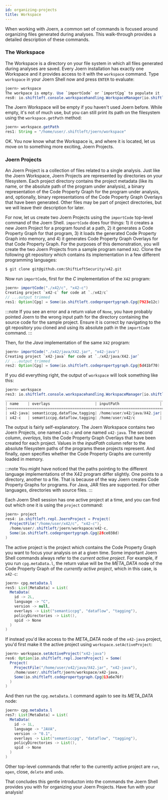 ```yaml
---
id: organizing-projects
title: Workspace
---
```


When working with Joern, a common set of commands is focused around organizing files generated during analyses. This walk-through provides a detailed description of these commands.


### The Workspace

The Workspace is a directory on your file system in which all files generated during analyses are saved. Every Joern installation has exactly one Workspace and it provides access to it with the `workspace` command.  Type `workspace` in your Joern Shell now and press `ENTER` to evaluate:

```java
joern> workspace
The workpace is empty. Use `importCode` or `importCpg` to populate it
res0: io.shiftleft.console.workspacehandling.WorkspaceManager[io.shiftleft.repl.JoernProject] = empty
```

The Joern Workspace will be empty if you haven't used Joern before. While empty, it's not of much use, but you can still print its path on the filesystem using the `workspace.getPath` method:

```java
joern> workspace.getPath
res1: String = "/home/user/.shiftleft/joern/workspace"
```

OK. You now know what the Workspace is, and where it is located, let us move on to something more exciting, Joern Projects.

### Joern Projects

An Joern Project is a collection of files related to a single analysis. Just like the Joern Workspace, Joern Projects are represented by directories on your filesystem. Each project directory contains the project metadata (like its name, or the absolute path of the program under analysis), a binary representation of the Code Property Graph for the program under analysis, and, optionally, binary representations of the Code Property Graph Overlays that have been generated. Other files may be part of project directories, but we will leave their description for later.

For now, let us create two Joern Projects using the `importCode` top-level command of the Joern Shell. `importCode` does four things: 1) it creates a new Joern Project for a program found at a path, 2) it generates a Code Property Graph for that program, 3) it loads the generated Code Property Graph into memory, and 4) it generates Code Property Graph Overlays for that Code Property Graph. For the purposes of this demonstration, you will create the two Joern Projects from a sample program named `X42`. Clone the following git repository which contains its implementation in a few different programming languages:

```bash
$ git clone git@github.com:ShiftLeftSecurity/x42.git
```

Now run `importCode`, first for the _C_ implementation of the `X42` program: 

```java
joern> importCode("./x42/c", "x42-c")
Creating project `x42-c` for code at `./x42/c`
// ...output trimmed
res1: Option[Cpg] = Some(io.shiftleft.codepropertygraph.Cpg@7923e12c)
```

:::note
If you see an error and a return value of `None`, you have probably pointed Joern to the wrong input path for the directory containing the source code for the sample project. Ensure it is correct by navigating to the git repository you cloned and using its absolute path in the `importCode` command.
:::

Then, for the _Java_ implementation of the same `X42` program:

```java
joern> importCode("./x42/java/X42.jar", "x42-java")
Creating project `x42-java` for code at `./x42/java/X42.jar`
// ...output trimmed
res2: Option[Cpg] = Some(io.shiftleft.codepropertygraph.Cpg@5d41bf70)
```

If you did everything right, the output of `workspace` will look something like this:

```java
joern> workspace 
res3: io.shiftleft.console.workspacehandling.WorkspaceManager[io.shiftleft.repl.JoernProject] = 
____________________________________________________________________________
| name    | overlays                    | inputPath                  | open|
|==========================================================================|
| x42-java| semanticcpg,dataflow,tagging| /home/user/x42/java/X42.jar| true|
| x42-c   | semanticcpg,dataflow,tagging| /home/user/x42/c           | true|
```

The output is fairly self-explanatory. The Joern Workspace contains two Joern Projects, one named `x42-c` and one named `x42-java`. The second column, _overlays_, lists the Code Property Graph Overlays that have been created for each project.  Values in the _inputPath_ column refer to the absolute filesystem paths of the programs these projects represent. And finally, _open_ specifies whether the Code Property Graphs are currently loaded in memory.

:::note
You might have noticed that the paths pointing to the different language implementations of the X42 program differ slightly. One points to a directory, another to a file. That is because of the way Joern creates Code Property Graphs for programs. For Java, JAR files are supported. For other languages, directories with source files.
:::

Each Joern Shell session has one active project at a time, and you can find out which one it is using the `project` command:

```java
joern> project 
res4: io.shiftleft.repl.JoernProject = Project(
  ProjectFile("/home/user/x42/c", "x42-c"),
  /home/user/.shiftleft/joern/workspace/x42-c,
  Some(io.shiftleft.codepropertygraph.Cpg@28ce038d)
)
```

The active project is the project which contains the Code Property Graph you want to focus your analysis on at a given time. Some important Joern Shell commands always refer to the _current active project_. For example, if you run `cpg.metaData.l`, the return value will be the _META_DATA_ node of the Code Property Graph of the _currently active project_, which in this case, is `x42-c`:

```java
joern> cpg.metaData.l 
res5: List[MetaData] = List(
  MetaData(
    id -> 2L,
    language -> "C",
    version -> null,
    overlays -> List("semanticcpg", "dataflow", "tagging"),
    policyDirectories -> List(),
    spid -> None
  )
)
```

If instead you'd like access to the _META_DATA_ node of the `x42-java` project, you'd first make it the active project using `workspace.setActiveProject`:

```java
joern> workspace.setActiveProject("x42-java") 
res6: Option[io.shiftleft.repl.JoernProject] = Some(
  Project(
    ProjectFile("/home/user/x42/java/X42.jar", "x42-java"),
    /home/user/.shiftleft/joern/workspace/x42-java,
    Some(io.shiftleft.codepropertygraph.Cpg@13a6e76f)
  )
)
```

And then run the `cpg.metaData.l` command again to see its _META_DATA_ node:

```java
joern> cpg.metaData.l 
res7: List[MetaData] = List(
  MetaData(
    id -> 1L,
    language -> "JAVA",
    version -> "0.1",
    overlays -> List("semanticcpg", "dataflow", "tagging"),
    policyDirectories -> List(),
    spid -> None
  )
)
```

Other top-level commands that refer to the currently active project are `run`, `open`, close, `delete` and `undo`.


That concludes this gentle introducton into the commands the Joern Shell provides you with for organizing your Joern Projects. Have fun with your analysis!

